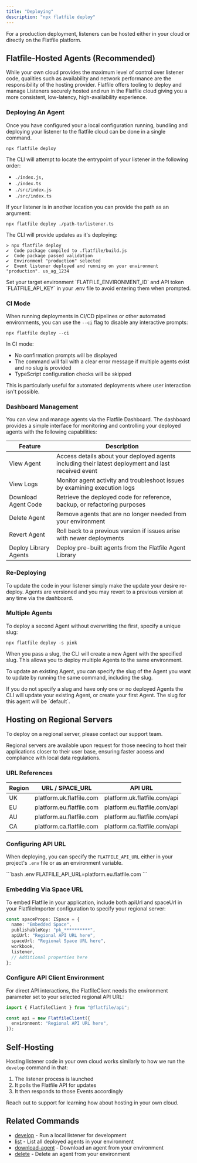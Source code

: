 ```yaml
---
title: "Deploying"
description: "npx flatfile deploy"
---
```


<Snippet file="shared/dxpbanner.mdx" />

For a production deployment, listeners can be hosted either in your cloud or
directly on the Flatfile platform.

## Flatfile-Hosted Agents  (Recommended)

While your own cloud provides the maximum level of control over listener code,
qualities such as availability and network performance are the responsibility of
the hosting provider. Flatfile offers tooling to deploy and manage Listeners securely hosted
and run in the Flatfile cloud giving you a more consistent, low-latency, high-availability
experience.

### Deploying An Agent

Once you have configured your a local configuration running, bundling and deploying 
your listener to the flatfile cloud can be done in a single command.

```
npx flatfile deploy
```

The CLI will attempt to locate the entrypoint of your listener in the following order:
  - `./index.js,` 
  - `./index.ts`
  - `./src/index.js`
  - `./src/index.ts`

If your listener is in another location you can provide the path as an argument:

```
npx flatfile deploy ./path-to/listener.ts
```

The CLI will provide updates as it's deploying:

```terminal
> npx flatfile deploy
✔  Code package compiled to .flatfile/build.js
✔  Code package passed validation
✔  Environment "production" selected
✔  Event listener deployed and running on your environment "production". us_ag_1234
```

<Tip>
  Set your target environment `FLATFILE_ENVIRONMENT_ID` and API token `FLATFILE_API_KEY` in your .env file to avoid entering them when prompted.
</Tip>

### CI Mode

When running deployments in CI/CD pipelines or other automated environments, you can use the `--ci` flag to disable any interactive prompts:

```
npx flatfile deploy --ci
```

In CI mode:
- No confirmation prompts will be displayed
- The command will fail with a clear error message if multiple agents exist and no slug is provided
- TypeScript configuration checks will be skipped

This is particularly useful for automated deployments where user interaction isn't possible.

### Dashboard Management

You can view and manage agents via the Flatfile Dashboard. The dashboard provides a simple interface for monitoring and controlling your deployed agents with the following capabilities:

| Feature | Description |
|---------|-------------|
| View Agent | Access details about your deployed agents including their latest deployment and last received event |
| View Logs | Monitor agent activity and troubleshoot issues by examining execution logs |
| Download Agent Code | Retrieve the deployed code for reference, backup, or refactoring purposes |
| Delete Agent | Remove agents that are no longer needed from your environment |
| Revert Agent | Roll back to a previous version if issues arise with newer deployments |
| Deploy Library Agents | Deploy pre-built agents from the Flatfile Agent Library | 

### Re-Deploying

To update the code in your listener simply make the update your desire re-deploy. 
Agents are versioned and you may revert to a previous version at any time via the dashboard.

### Multiple Agents

To deploy a second Agent without overwriting the first, specify a unique slug:

```terminal
npx flatfile deploy -s pink
```

When you pass a slug, the CLI will create a new Agent with the specified
slug. This allows you to deploy multiple Agents to the same environment.

To update an existing Agent, you can specify the slug of the Agent you want to
update by running the same command, including the slug.

<Note>
  If you do not specify a slug and have only one or no deployed Agents the CLI
  will update your existing Agent, or create your first Agent. The slug for this
  agent will be `default`.
</Note>

## Hosting on Regional Servers

<Tip>
  To deploy on a regional server, please contact our support team.
</Tip>

Regional servers are available upon request for those needing to host their
applications closer to their user base, ensuring faster access and compliance
with local data regulations. 

### URL References

| Region | URL / SPACE_URL          | API URL                      | 
| ------ | ------------------------ | ---------------------------- | 
| UK     | platform.uk.flatfile.com | platform.uk.flatfile.com/api |
| EU     | platform.eu.flatfile.com | platform.eu.flatfile.com/api |
| AU     | platform.au.flatfile.com | platform.au.flatfile.com/api |
| CA     | platform.ca.flatfile.com | platform.ca.flatfile.com/api |

### Configuring API URL

When deploying, you can specify the `FLATFILE_API_URL` either in your project's
`.env` file or as an environment variable.

<CodeGroup>
```bash .env
FLATFILE_API_URL=platform.eu.flatfile.com
```
</CodeGroup>


### Embedding Via Space URL

To embed Flatfile in your application, include both apiUrl and spaceUrl in your
FlatfileImporter configuration to specify your regional server:

```typescript
const spaceProps: ISpace = {
  name: "Embedded Space",
  publishableKey: "pk_**********",
  apiUrl: "Regional API URL here",
  spaceUrl: "Regional Space URL here",
  workbook,
  listener,
  // Additional properties here
};
```

### Configure API Client Environment 

For direct API interactions, the FlatfileClient needs the environment parameter
set to your selected regional API URL:

```ts
import { FlatfileClient } from "@flatfile/api";

const api = new FlatfileClient({
  environment: "Regional API URL here",
});
```

## Self-Hosting

Hosting listener code in your own cloud works similarly to how we run the
`develop` command in that:

1. The listener process is launched
2. It polls the Flatfile API for updates
3. It then responds to those Events accordingly

Reach out to support for learning how about hosting in your own cloud.

## Related Commands

- [develop](/documentation/core-libraries/cli/develop) - Run a local listener for development
- [list](/documentation/core-libraries/cli/agent-management#listing-agents) - List all deployed agents in your environment
- [download-agent](/documentation/core-libraries/cli/agent-management#downloading-agents) - Download an agent from your environment
- [delete](/documentation/core-libraries/cli/agent-management#delete-an-agent) - Delete an agent from your environment
